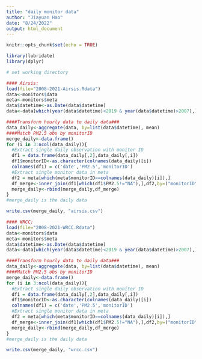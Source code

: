 ```yaml
---
title: "daily monitor data"
author: "Jiayuan Hao"
date: "8/24/2022"
output: html_document
---
```


```r
knitr::opts_chunk$set(echo = TRUE)
```

```r
library(lubridate)
library(dplyr)

# set working directory

```

```r
#### Airsis:
load(file="2008-2021-Airsis.Rdata")
data<-monitors$data
meta<-monitors$meta
data$datetime<-as.Date(data$datetime)
data<-data[which(year(data$datetime)<2019 & year(data$datetime)>2007),]

####Transform hourly data to daily data###
data_daily<-aggregate(data, by=list(data$datetime), mean)
####Match PM2.5 obs by monitorID
merge_daily<-data.frame()
for (i in 3:ncol(data_daily)){
  #Extract single daily observation with monitor ID
  df1 = data.frame(data_daily[,2],data_daily[,i])
  df1$monitorID<-as.character(colnames(data_daily)[i])
  colnames(df1) = c('date','PM2.5','monitorID')
  #Extract single monitor data in meta
  df2 = meta[which(meta$monitorID==colnames(data_daily)[i]),]
  df_merge<-inner_join(df1[which(df1$PM2.5!="NA"),],df2,by=("monitorID" = "monitorID"))
  merge_daily<-rbind(merge_daily,df_merge)
}
#merge_daily is the daily data

write.csv(merge_daily, "airsis.csv")
```


```r
#### WRCC:
load(file="2008-2021-WRCC.Rdata")
data<-monitors$data
meta<-monitors$meta
data$datetime<-as.Date(data$datetime)
data<-data[which(year(data$datetime)<2019 & year(data$datetime)>2007),]

####Transform hourly data to daily data###
data_daily<-aggregate(data, by=list(data$datetime), mean)
####Match PM2.5 obs by monitorID
merge_daily<-data.frame()
for (i in 3:ncol(data_daily)){
  #Extract single daily observation with monitor ID
  df1 = data.frame(data_daily[,2],data_daily[,i])
  df1$monitorID<-as.character(colnames(data_daily)[i])
  colnames(df1) = c('date','PM2.5','monitorID')
  #Extract single monitor data in meta
  df2 = meta[which(meta$monitorID==colnames(data_daily)[i]),]
  df_merge<-inner_join(df1[which(df1$PM2.5!="NA"),],df2,by=("monitorID" = "monitorID"))
  merge_daily<-rbind(merge_daily,df_merge)
}
#merge_daily is the daily data

write.csv(merge_daily, "wrcc.csv")
```

